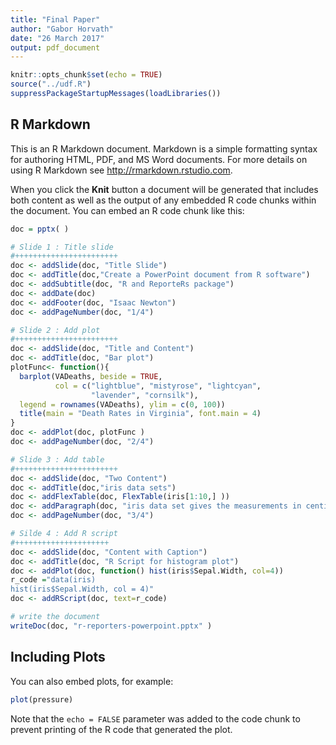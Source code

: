```yaml
---
title: "Final Paper"
author: "Gabor Horvath"
date: "26 March 2017"
output: pdf_document
---
```


```r
knitr::opts_chunk$set(echo = TRUE)
source("../udf.R")
suppressPackageStartupMessages(loadLibraries())
```

## R Markdown

This is an R Markdown document. Markdown is a simple formatting syntax for authoring HTML, PDF, and MS Word documents. For more details on using R Markdown see <http://rmarkdown.rstudio.com>.

When you click the **Knit** button a document will be generated that includes both content as well as the output of any embedded R code chunks within the document. You can embed an R code chunk like this:

```r

doc = pptx( )

# Slide 1 : Title slide
#+++++++++++++++++++++++
doc <- addSlide(doc, "Title Slide")
doc <- addTitle(doc,"Create a PowerPoint document from R software")
doc <- addSubtitle(doc, "R and ReporteRs package")
doc <- addDate(doc)
doc <- addFooter(doc, "Isaac Newton")
doc <- addPageNumber(doc, "1/4")

# Slide 2 : Add plot
#+++++++++++++++++++++++
doc <- addSlide(doc, "Title and Content")
doc <- addTitle(doc, "Bar plot")
plotFunc<- function(){
  barplot(VADeaths, beside = TRUE,
          col = c("lightblue", "mistyrose", "lightcyan",
                  "lavender", "cornsilk"),
  legend = rownames(VADeaths), ylim = c(0, 100))
  title(main = "Death Rates in Virginia", font.main = 4)
}
doc <- addPlot(doc, plotFunc )
doc <- addPageNumber(doc, "2/4")

# Slide 3 : Add table 
#+++++++++++++++++++++++
doc <- addSlide(doc, "Two Content")
doc <- addTitle(doc,"iris data sets")
doc <- addFlexTable(doc, FlexTable(iris[1:10,] ))
doc <- addParagraph(doc, "iris data set gives the measurements in centimeters of the variables sepal length and width and petal length and width, respectively, for 50 flowers from each of 3 species of iris. The species are Iris setosa, versicolor, and virginica.")
doc <- addPageNumber(doc, "3/4")

# Silde 4 : Add R script
#+++++++++++++++++++++
doc <- addSlide(doc, "Content with Caption")
doc <- addTitle(doc, "R Script for histogram plot")
doc <- addPlot(doc, function() hist(iris$Sepal.Width, col=4))
r_code ="data(iris)
hist(iris$Sepal.Width, col = 4)"
doc <- addRScript(doc, text=r_code)

# write the document 
writeDoc(doc, "r-reporters-powerpoint.pptx" )

```

## Including Plots

You can also embed plots, for example:

```r
plot(pressure)
```

Note that the `echo = FALSE` parameter was added to the code chunk to prevent printing of the R code that generated the plot.
